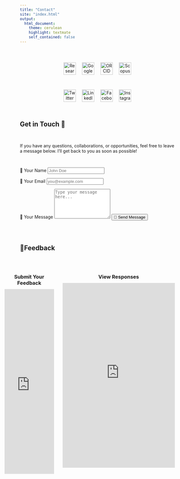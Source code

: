 ```yaml
---
title: "Contact"
site: "index.html"
output:
  html_document:
    theme: cerulean
    highlight: textmate
    self_contained: false
---
```



<br>

<div style="text-align: center;">

  <div style="display: inline-flex; gap: 20px; align-items: center; justify-content: center;">
   <a href="https://www.researchgate.net/profile/YOUR_ID" target="_blank">
   <img src="https://upload.wikimedia.org/wikipedia/commons/5/5e/ResearchGate_icon_SVG.svg" alt="ResearchGate" width="40">
    </a>

   <a href="https://scholar.google.com/citations?user=YOUR_ID" target="_blank">
    <img src="https://upload.wikimedia.org/wikipedia/commons/c/c7/Google_Scholar_logo.svg" alt="Google Scholar" width="40">
    </a>
    
   <a href="https://orcid.org/YOUR_ID" target="_blank">
     <img src="https://upload.wikimedia.org/wikipedia/commons/0/06/ORCID_iD.svg" alt="ORCID" width="40">
   </a>
    
  <a href="https://www.scopus.com/authid/detail.uri?authorId=YOUR_ID" target="_blank">
      <img src="scopus.png" alt="Scopus" width="40">
   </a>

  </div>

</div>


<div style="text-align: center; margin-top: 20px;">

  <div style="display: inline-flex; gap: 20px; align-items: center; justify-content: center;">

   <a href="https://twitter.com/partha679" target="_blank">
    <img src="https://upload.wikimedia.org/wikipedia/commons/6/6f/Logo_of_Twitter.svg" alt="Twitter" width="40">
   </a>

   <a href="https://www.linkedin.com/in/partha-sarathi-jena-9b26a264/" target="_blank">
    <img src="https://upload.wikimedia.org/wikipedia/commons/c/ca/LinkedIn_logo_initials.png" alt="LinkedIn" width="40">
   </a>

  <a href="https://www.facebook.com/partha679" target="_blank">
    <img src="https://upload.wikimedia.org/wikipedia/commons/1/1b/Facebook_icon.svg" alt="Facebook" width="40">
  </a>

  <a href="https://www.instagram.com/partha679" target="_blank">
     <img src="https://upload.wikimedia.org/wikipedia/commons/e/e7/Instagram_logo_2016.svg" alt="Instagram" width="40">
  </a>

  </div>

</div>


<br>
<div class="contact-container">

<h2>Get in Touch 💬</h2>
<br>
<p>If you have any questions, collaborations, or opportunities, feel free to leave a message below. I'll get back to you as soon as possible!</p>
<br>

<form action="https://formspree.io/f/xwpbyzoj" method="POST" class="contact-form">
  <label for="name">👤 Your Name</label>
  <input type="text" name="name" placeholder="John Doe" required>

  <label for="email">📧 Your Email</label>
  <input type="email" name="_replyto" placeholder="you@example.com" required>

  <label for="message">📝 Your Message</label>
  <textarea name="message" rows="6" placeholder="Type your message here..." required></textarea>

  <button type="submit">🚀 Send Message</button>
</form>

</div>


<br><br>

## 🙋Feedback
<br>

<style>
  .container-wrapper {
    margin-left: -10%;
  }

  .container {
    display: flex;
    gap: 5%;
    justify-content: flex-start;
  }

  .form-box {
    width: 30%;
  }

  .sheet-box {
    width: 68%;
  }

  h3 {
    text-align: center;
    margin-bottom: 10px;
  }
</style>

<div class="container-wrapper">
  <div class="container">
   <div class="form-box">
   <h3>Submit Your Feedback</h3>
   <iframe src="https://docs.google.com/forms/d/e/1FAIpQLScz1bXRSb-8F_uJBktpfAITILeQi0gCaeAXNzd04Gs1p5mPgg/viewform?embedded=true" width="100%" height="600" frameborder="0" marginheight="0" marginwidth="0">Loading…</iframe>
    </div>

  <div class="sheet-box">
  <h3>View Responses</h3>
  <iframe src="https://docs.google.com/spreadsheets/d/1W8Lf-LBXHi00FevObEufStdiKFILgadCkiq8Ji9gEOE/edit?usp=sharing/pubhtml?widget=true&amp;headers=false" width="100%" height="600" frameborder="0"></iframe>
    </div>
  </div>
</div>





